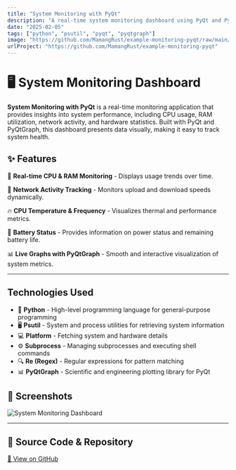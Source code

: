 ```yaml
---
title: "System Monitoring with PyQt"
description: "A real-time system monitoring dashboard using PyQt and PyQtGraph for visualizing CPU, RAM, network, and hardware statistics."
date: "2025-02-05"
tags: ["python", "psutil", "pyqt", "pyqtgraph"]
image: "https://github.com/MamangRust/example-monitoring-pyqt/raw/main/images/image.png?raw=true"
urlProject: "https://github.com/MamangRust/example-monitoring-pyqt"
---
```



# 🖥️ System Monitoring Dashboard

**System Monitoring with PyQt** is a real-time monitoring application that provides insights into system performance, including CPU usage, RAM utilization, network activity, and hardware statistics. Built with PyQt and PyQtGraph, this dashboard presents data visually, making it easy to track system health.

## ✨ Features

🚀 **Real-time CPU & RAM Monitoring** - Displays usage trends over time.

📡 **Network Activity Tracking** - Monitors upload and download speeds dynamically.

🔥 **CPU Temperature & Frequency** - Visualizes thermal and performance metrics.

🔋 **Battery Status** - Provides information on power status and remaining battery life.

📊 **Live Graphs with PyQtGraph** - Smooth and interactive visualization of system metrics.

---

## Technologies Used

- 🐍 **Python** - High-level programming language for general-purpose programming
- 🖥️ **Psutil** - System and process utilities for retrieving system information
- 💻 **Platform** - Fetching system and hardware details
- ⚙️ **Subprocess** - Managing subprocesses and executing shell commands
- 🔍 **Re (Regex)** - Regular expressions for pattern matching
- 📊 **PyQtGraph** - Scientific and engineering plotting library for PyQt

## 📸 Screenshots

<img src="https://github.com/MamangRust/example-monitoring-pyqt/raw/main/images/image.png?raw=true" alt="System Monitoring Dashboard" width={600} height={400} />

---

## 🔗 Source Code & Repository
[📌 View on GitHub](https://github.com/MamangRust/example-monitoring-pyqt)
